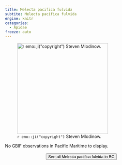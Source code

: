 ```yaml
---
title: Melecta pacifica fulvida
subtite: Melecta pacifica fulvida
engine: knitr
categories:
  - Apidae
freeze: auto
---
```

![`r emo::ji("copyright")` Steven Mlodinow.](https://inaturalist-open-data.s3.amazonaws.com/photos/210106427/large.jpg){height=300}



No GBIF observations in Pacific Maritime to display.
<br><br>
<center>


<a href="https://inaturalist.ca/observations?place_id=any&subview=map&taxon_id=237238"><button type="button" class="btn btn-secondary">See all Melecta pacifica fulvida in BC <i class="fa-solid fa-arrow-up-right-from-square"></i> </button></a>
</center>
